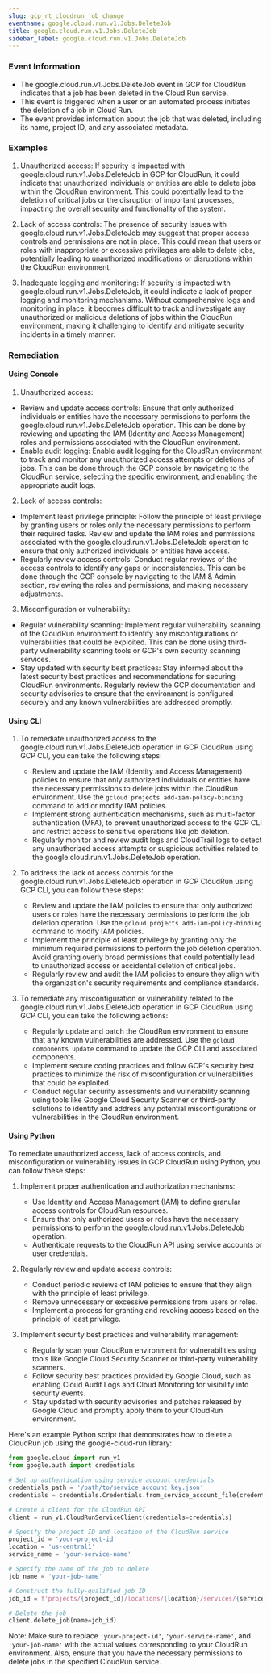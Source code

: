 ```yaml
--- 
slug: gcp_rt_cloudrun_job_change
eventname: google.cloud.run.v1.Jobs.DeleteJob
title: google.cloud.run.v1.Jobs.DeleteJob
sidebar_label: google.cloud.run.v1.Jobs.DeleteJob
---
```

                       
### Event Information

- The google.cloud.run.v1.Jobs.DeleteJob event in GCP for CloudRun indicates that a job has been deleted in the Cloud Run service.
- This event is triggered when a user or an automated process initiates the deletion of a job in Cloud Run.
- The event provides information about the job that was deleted, including its name, project ID, and any associated metadata.


### Examples

1. Unauthorized access: If security is impacted with google.cloud.run.v1.Jobs.DeleteJob in GCP for CloudRun, it could indicate that unauthorized individuals or entities are able to delete jobs within the CloudRun environment. This could potentially lead to the deletion of critical jobs or the disruption of important processes, impacting the overall security and functionality of the system.

2. Lack of access controls: The presence of security issues with google.cloud.run.v1.Jobs.DeleteJob may suggest that proper access controls and permissions are not in place. This could mean that users or roles with inappropriate or excessive privileges are able to delete jobs, potentially leading to unauthorized modifications or disruptions within the CloudRun environment.

3. Inadequate logging and monitoring: If security is impacted with google.cloud.run.v1.Jobs.DeleteJob, it could indicate a lack of proper logging and monitoring mechanisms. Without comprehensive logs and monitoring in place, it becomes difficult to track and investigate any unauthorized or malicious deletions of jobs within the CloudRun environment, making it challenging to identify and mitigate security incidents in a timely manner.

### Remediation

#### Using Console

1. Unauthorized access:
- Review and update access controls: Ensure that only authorized individuals or entities have the necessary permissions to perform the google.cloud.run.v1.Jobs.DeleteJob operation. This can be done by reviewing and updating the IAM (Identity and Access Management) roles and permissions associated with the CloudRun environment.
- Enable audit logging: Enable audit logging for the CloudRun environment to track and monitor any unauthorized access attempts or deletions of jobs. This can be done through the GCP console by navigating to the CloudRun service, selecting the specific environment, and enabling the appropriate audit logs.

2. Lack of access controls:
- Implement least privilege principle: Follow the principle of least privilege by granting users or roles only the necessary permissions to perform their required tasks. Review and update the IAM roles and permissions associated with the google.cloud.run.v1.Jobs.DeleteJob operation to ensure that only authorized individuals or entities have access.
- Regularly review access controls: Conduct regular reviews of the access controls to identify any gaps or inconsistencies. This can be done through the GCP console by navigating to the IAM & Admin section, reviewing the roles and permissions, and making necessary adjustments.

3. Misconfiguration or vulnerability:
- Regular vulnerability scanning: Implement regular vulnerability scanning of the CloudRun environment to identify any misconfigurations or vulnerabilities that could be exploited. This can be done using third-party vulnerability scanning tools or GCP's own security scanning services.
- Stay updated with security best practices: Stay informed about the latest security best practices and recommendations for securing CloudRun environments. Regularly review the GCP documentation and security advisories to ensure that the environment is configured securely and any known vulnerabilities are addressed promptly.

#### Using CLI

1. To remediate unauthorized access to the google.cloud.run.v1.Jobs.DeleteJob operation in GCP CloudRun using GCP CLI, you can take the following steps:
   - Review and update the IAM (Identity and Access Management) policies to ensure that only authorized individuals or entities have the necessary permissions to delete jobs within the CloudRun environment. Use the `gcloud projects add-iam-policy-binding` command to add or modify IAM policies.
   - Implement strong authentication mechanisms, such as multi-factor authentication (MFA), to prevent unauthorized access to the GCP CLI and restrict access to sensitive operations like job deletion.
   - Regularly monitor and review audit logs and CloudTrail logs to detect any unauthorized access attempts or suspicious activities related to the google.cloud.run.v1.Jobs.DeleteJob operation.

2. To address the lack of access controls for the google.cloud.run.v1.Jobs.DeleteJob operation in GCP CloudRun using GCP CLI, you can follow these steps:
   - Review and update the IAM policies to ensure that only authorized users or roles have the necessary permissions to perform the job deletion operation. Use the `gcloud projects add-iam-policy-binding` command to modify IAM policies.
   - Implement the principle of least privilege by granting only the minimum required permissions to perform the job deletion operation. Avoid granting overly broad permissions that could potentially lead to unauthorized access or accidental deletion of critical jobs.
   - Regularly review and audit the IAM policies to ensure they align with the organization's security requirements and compliance standards.

3. To remediate any misconfiguration or vulnerability related to the google.cloud.run.v1.Jobs.DeleteJob operation in GCP CloudRun using GCP CLI, you can take the following actions:
   - Regularly update and patch the CloudRun environment to ensure that any known vulnerabilities are addressed. Use the `gcloud components update` command to update the GCP CLI and associated components.
   - Implement secure coding practices and follow GCP's security best practices to minimize the risk of misconfiguration or vulnerabilities that could be exploited.
   - Conduct regular security assessments and vulnerability scanning using tools like Google Cloud Security Scanner or third-party solutions to identify and address any potential misconfigurations or vulnerabilities in the CloudRun environment.

#### Using Python

To remediate unauthorized access, lack of access controls, and misconfiguration or vulnerability issues in GCP CloudRun using Python, you can follow these steps:

1. Implement proper authentication and authorization mechanisms:
   - Use Identity and Access Management (IAM) to define granular access controls for CloudRun resources.
   - Ensure that only authorized users or roles have the necessary permissions to perform the google.cloud.run.v1.Jobs.DeleteJob operation.
   - Authenticate requests to the CloudRun API using service accounts or user credentials.

2. Regularly review and update access controls:
   - Conduct periodic reviews of IAM policies to ensure that they align with the principle of least privilege.
   - Remove unnecessary or excessive permissions from users or roles.
   - Implement a process for granting and revoking access based on the principle of least privilege.

3. Implement security best practices and vulnerability management:
   - Regularly scan your CloudRun environment for vulnerabilities using tools like Google Cloud Security Scanner or third-party vulnerability scanners.
   - Follow security best practices provided by Google Cloud, such as enabling Cloud Audit Logs and Cloud Monitoring for visibility into security events.
   - Stay updated with security advisories and patches released by Google Cloud and promptly apply them to your CloudRun environment.

Here's an example Python script that demonstrates how to delete a CloudRun job using the google-cloud-run library:

```python
from google.cloud import run_v1
from google.auth import credentials

# Set up authentication using service account credentials
credentials_path = '/path/to/service_account_key.json'
credentials = credentials.Credentials.from_service_account_file(credentials_path)

# Create a client for the CloudRun API
client = run_v1.CloudRunServiceClient(credentials=credentials)

# Specify the project ID and location of the CloudRun service
project_id = 'your-project-id'
location = 'us-central1'
service_name = 'your-service-name'

# Specify the name of the job to delete
job_name = 'your-job-name'

# Construct the fully-qualified job ID
job_id = f'projects/{project_id}/locations/{location}/services/{service_name}/jobs/{job_name}'

# Delete the job
client.delete_job(name=job_id)
```

Note: Make sure to replace `'your-project-id'`, `'your-service-name'`, and `'your-job-name'` with the actual values corresponding to your CloudRun environment. Also, ensure that you have the necessary permissions to delete jobs in the specified CloudRun service.


 